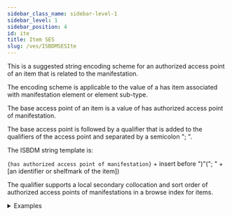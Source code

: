 ```yaml
---
sidebar_class_name: sidebar-level-1
sidebar_level: 1
sidebar_position: 4
id: ite
title: Item SES
slug: /ves/ISBDMSESIte
---
```


<div className="guid">

This is a suggested string encoding scheme for an authorized access point of an item that is related to the manifestation.

The encoding scheme is applicable to the value of a <InLink href="/docs/relationships/1004">has item associated with manifestation</InLink> element or element sub-type.

</div>

<div className="guid">

The base access point of an item is a value of <InLink href="/docs/relationships/1257">has authorized access point of manifestation</InLink>.

The base access point is followed by a qualifier that is added to the qualifiers of the access point and separated by a semicolon "; ".

The ISBDM string template is:

`{has authorized access point of manifestation}` + insert before ")"("; " + [an identifier or shelfmark of the item])

The qualifier supports a local secondary collocation and sort order of authorized access points of manifestations in a browse index for items.

<details>
  <summary>Examples</summary>

  | Relation | Example |
  |----------|----------|
  | has item reproduced by manifestation | "Evangelistarium Marci Maruli Spalatensis (1519; Officina Adamae Petri; svezak; tvrdi uvez; HR-ZaNSK, RIIF-8o-416)" |

  *Full example*: <InLink href="/docs/fullex/fx008">Evangelistarium Marci Maruli Spalatensis (201-; Nacionalna i sveučilišna knjižnica u Zagrebu; online jedinica građe)</InLink>

  ---

  | Relation | Example |
  |----------|----------|
  | has item reproduced by manifestation | "Libar Marca Marula Splichianina Uchomse vsdarsi Istoria Sfete vdouice Judit u versih haruacchi slosena (1522; Mirković, Jerolim; svezak; HR-ZaNSK, RIIC-8o-100 primj. a)" |

  *Full example*: <InLink href="/docs/fullex/fx027">Libar Marca Marula Splichianina Uchomse vsdarsi Istoria Sfete vdouice Judit u versih haruacchi slosena (1522; Mirković, Jerolim ; svezak)</InLink>

  ---

  | Relation | Example |
  |----------|----------|
  | has item that exemplifies manifestation | "Burleska pro klarinet a klavír (1945-03-26; Vostřák, Zbyněk; sheet; Library of Congress Music Division, ML96 .V67 no. 1 case)" |

  *Full example*: <InLink href="/docs/fullex/fx029">Burleska pro klarinet a klavír (1945-03-26; Vostřák, Zbyněk; sheet)</InLink>

</details>
</div>
